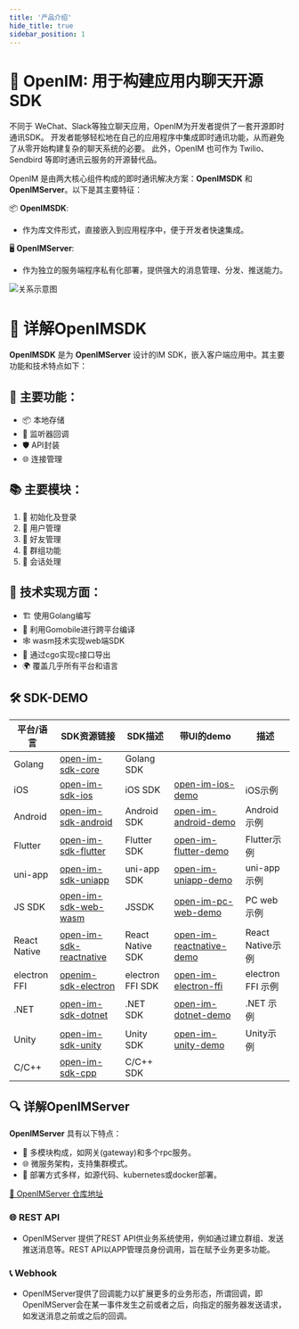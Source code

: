 ```yaml
---
title: '产品介绍'
hide_title: true
sidebar_position: 1
---
```


# 🚀 OpenIM: 用于构建应用内聊天开源SDK
不同于 WeChat、Slack等独立聊天应用，OpenIM为开发者提供了一套开源即时通讯SDK。
开发者能够轻松地在自己的应用程序中集成即时通讯功能，从而避免了从零开始构建复杂的聊天系统的必要。 
此外，OpenIM 也可作为 Twilio、Sendbird 等即时通讯云服务的开源替代品。


OpenIM 是由两大核心组件构成的即时通讯解决方案：**OpenIMSDK** 和 **OpenIMServer**。以下是其主要特征：

📦 **OpenIMSDK**: 
- 作为库文件形式，直接嵌入到应用程序中，便于开发者快速集成。

🖥️ **OpenIMServer**: 
- 作为独立的服务端程序私有化部署，提供强大的消息管理、分发、推送能力。



![关系示意图](./assets/relation.png)

# 📘 详解OpenIMSDK

**OpenIMSDK** 是为 **OpenIMServer** 设计的IM SDK，嵌入客户端应用中。其主要功能和技术特点如下：

## 🌟 主要功能：
- 📦 本地存储
- 🔔 监听器回调
- 🛡️ API封装
- 🌐 连接管理

## 📚 主要模块：
1. 🚀 初始化及登录
2. 👤 用户管理
3. 👫 好友管理
4. 🤖 群组功能
5. 💬 会话处理

## 🔧 技术实现方面：
- 🏗️ 使用Golang编写
- 🌉 利用Gomobile进行跨平台编译
- 🕸️ wasm技术实现web端SDK
- 🌌 通过cgo实现c接口导出
- 🌍 覆盖几乎所有平台和语言

## 🛠️ SDK-DEMO

| 平台/语言         | SDK资源链接                                                                                      | SDK描述                                                          | 带UI的demo                                                                                       | 描述              |
|--------------|---------------------------------------------------------------------------------------------|------------------------------------------------------------------|-------------------------------------------------------------------------------------------------|------------------|
| Golang       | [open-im-sdk-core](https://github.com/openimsdk/openim-sdk-core)                          | Golang SDK                         |                                                                                                 |                  |
| iOS          | [open-im-sdk-ios](https://github.com/openimsdk/open-im-sdk-ios)                             | iOS SDK                                                       | [open-im-ios-demo](https://github.com/openimsdk/open-im-ios-demo)                                | iOS示例          |
| Android      | [open-im-sdk-android](https://github.com/openimsdk/open-im-sdk-android)                     | Android SDK                                                   | [open-im-android-demo](https://github.com/openimsdk/open-im-android-demo)                        | Android示例      |
| Flutter      | [open-im-sdk-flutter](https://github.com/openimsdk/open-im-sdk-flutter)                     | Flutter SDK                                                   | [open-im-flutter-demo](https://github.com/openimsdk/open-im-flutter-demo)                        | Flutter示例      |
| uni-app      | [open-im-sdk-uniapp](https://github.com/openimsdk/open-im-sdk-uniapp)                       | uni-app SDK                                                   | [open-im-uniapp-demo](https://github.com/openimsdk/open-im-uniapp-demo)                          | uni-app示例      |
| JS SDK       | [open-im-sdk-web-wasm](https://github.com/openimsdk/open-im-sdk-web-wasm)                  | JSSDK                                                     | [open-im-pc-web-demo](https://github.com/openimsdk/open-im-pc-web-demo)                          | PC web示例       |
| React Native | [open-im-sdk-reactnative](https://github.com/openimsdk/open-im-sdk-reactnative)            | React Native SDK                                                 | [open-im-reactnative-demo](https://github.com/openimsdk/openim-reactnative-demo)                 | React Native示例 |
| electron FFI| [openim-sdk-electron](https://github.com/openimsdk/openim-sdk-electron)            | electron FFI SDK                                                 | [open-im-electron-ffi](https://github.com/openimsdk/openim-electron-demo/tree/feat-electron-ffi)                 | electron FFI 示例 |
| .NET | [open-im-sdk-dotnet](https://github.com/openimsdk/open-im-sdk-dotnet)            | .NET SDK                                                 | [open-im-dotnet-demo](https://github.com/openimsdk/open-im-dotnet-demo)                 | .NET 示例 |
| Unity | [open-im-sdk-unity](https://github.com/openimsdk/open-im-sdk-unity)            | Unity SDK                                                 | [open-im-unity-demo](https://github.com/openimsdk/open-im-unity-demo)                 | Unity示例 |
| C/C++ | [open-im-sdk-cpp](https://github.com/openimsdk/openim-sdk-cpp)            | C/C++ SDK                                                 |                 | |

## 🔍 详解OpenIMServer

**OpenIMServer** 具有以下特点：

- 🧩 多模块构成，如网关(gateway)和多个rpc服务。
- 🌐 微服务架构，支持集群模式。
- 🚀 部署方式多样，如源代码、kubernetes或docker部署。

[🔗 OpenIMServer 仓库地址](https://github.com/openimsdk/open-im-server)

### 🌐 REST API

- OpenIMServer 提供了REST API供业务系统使用，例如通过建立群组、发送推送消息等。REST API以APP管理员身份调用，旨在赋予业务更多功能。

### 📞 Webhook

- OpenIMServer提供了回调能力以扩展更多的业务形态，所谓回调，即OpenIMServer会在某一事件发生之前或者之后，向指定的服务器发送请求，如发送消息之前或之后的回调。




